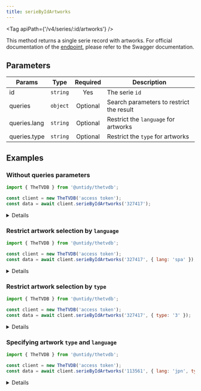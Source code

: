 ```yaml
---
title: serieByIdArtworks
---
```



<Tag apiPath={'/v4/series/:id/artworks'} />

This method returns a single serie record with artworks. For official documentation of the
[endpoint](https://thetvdb.github.io/v4-api/#/Series/getSeriesArtworks), please refer to the Swagger
documentation.

## Parameters

| Params       | Type     | Required | Description                              |
| ------------ | -------- | :------: | ---------------------------------------- |
| id           | `string` |   Yes    | The serie `id`                           |
| queries      | `object` | Optional | Search parameters to restrict the result |
| queries.lang | `string` | Optional | Restrict the `language` for artworks     |
| queries.type | `string` | Optional | Restrict the `type` for artworks         |

## Examples

### Without queries parameters

```js {4}
import { TheTVDB } from '@untidy/thetvdb';

const client = new TheTVDB('access token');
const data = await client.serieByIdArtworks('327417');
```

<Details>

```js
{
  status: 'success',
  data: {
    id: 327417,
    name: 'La casa de papel',
    artworks: [
      {
        id: 62116198,
        image: 'https://artworks.thetvdb.com/banners/series/327417/backgrounds/5e75f224ac334.jpg',
        thumbnail: 'https://artworks.thetvdb.com/banners/series/327417/backgrounds/5e75f224ac334_t.jpg',
        // ...
      },
      // ...
    ],
    // ...
  },
};

```

</Details>

### Restrict artwork selection by `language`

```js {4}
import { TheTVDB } from '@untidy/thetvdb';

const client = new TheTVDB('access token');
const data = await client.serieByIdArtworks('327417', { lang: 'spa' });
```

<Details>

```js
{
  status: 'success',
  data: {
    id: 327417,
    artworks: [
      {
        id: 1254142,
        image: 'https://artworks.thetvdb.com/banners/series/327417/posters/5e824889ad675.jpg',
        thumbnail: 'https://artworks.thetvdb.com/banners/series/327417/posters/5e824889ad675_t.jpg',
        language: 'spa',
        // ...
      },
      // ...
    ],
    // ...
  },
};
```

</Details>

### Restrict artwork selection by `type`

```js {4}
import { TheTVDB } from '@untidy/thetvdb';

const client = new TheTVDB('access token');
const data = await client.serieByIdArtworks('327417', { type: '3' });
```

<Details>

```js
{
  status: 'success',
  data: {
    id: 327417,
    name: 'La casa de papel',
    artworks: [
      {
        id: 62116198,
        image: 'https://artworks.thetvdb.com/banners/series/327417/backgrounds/5e75f224ac334.jpg',
        thumbnail: 'https://artworks.thetvdb.com/banners/series/327417/backgrounds/5e75f224ac334_t.jpg',
        language: null,
        type: 3,
        // ...
      },
      // ...
    ],
    // ...
  },
};
```

</Details>

### Specifying artwork `type` and `language`

```js {4}
import { TheTVDB } from '@untidy/thetvdb';

const client = new TheTVDB('access token');
const data = await client.serieByIdArtworks('113561', { lang: 'jpn', type: '2' });
```

<Details>

```js
{
  status: 'success',
  data: {
    id: 113561,
    name: '遊☆戯☆王',
    year: '1998',
    artworks: [
      {
        id: 62971175,
        image: 'https://artworks.thetvdb.com/banners/v4/series/113561/posters/61e5a3979602d.jpg',
        thumbnail: 'https://artworks.thetvdb.com/banners/v4/series/113561/posters/61e5a3979602d_t.jpg',
        language: 'jpn',
        type: 2,
        // ...
      },
      // ...
    ],
    // ...
  },
};
```

</Details>
